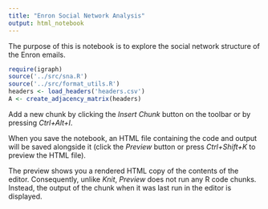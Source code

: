 ```yaml
---
title: "Enron Social Network Analysis"
output: html_notebook
---
```


The purpose of this is notebook is to explore the social network structure of the Enron emails.  

```r
require(igraph)
source('../src/sna.R')
source('../src/format_utils.R')
headers <- load_headers('headers.csv')
A <- create_adjacency_matrix(headers)
```

Add a new chunk by clicking the *Insert Chunk* button on the toolbar or by pressing *Ctrl+Alt+I*.

When you save the notebook, an HTML file containing the code and output will be saved alongside it (click the *Preview* button or press *Ctrl+Shift+K* to preview the HTML file).

The preview shows you a rendered HTML copy of the contents of the editor. Consequently, unlike *Knit*, *Preview* does not run any R code chunks. Instead, the output of the chunk when it was last run in the editor is displayed.
